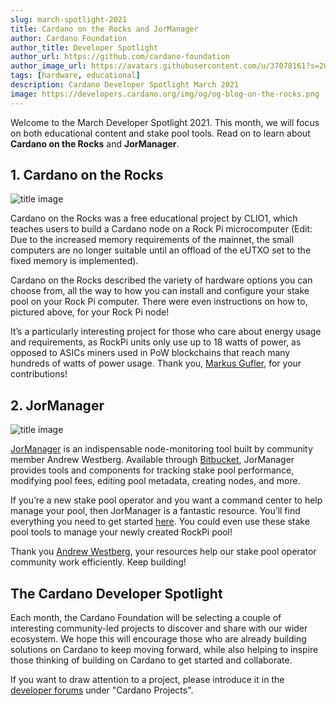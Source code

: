 ```yaml
---
slug: march-spotlight-2021
title: Cardano on the Rocks and JorManager
author: Cardano Foundation
author_title: Developer Spotlight
author_url: https://github.com/cardano-foundation
author_image_url: https://avatars.githubusercontent.com/u/37078161?s=200&v=4
tags: [hardware, educational]
description: Cardano Developer Spotlight March 2021
image: https://developers.cardano.org/img/og/og-blog-on-the-rocks.png
---
```


Welcome to the March Developer Spotlight 2021. This month, we will focus on both educational content and stake pool tools. Read on to learn about **Cardano on the Rocks** and **JorManager**.



## 1. Cardano on the Rocks

![title image](/img/spotlight/cardano-on-the-rocks.png)

Cardano on the Rocks was a free educational project by CLIO1, which teaches users to build a Cardano node on a Rock Pi microcomputer (Edit: Due to the increased memory requirements of the mainnet, the small computers are no longer suitable until an offload of the eUTXO set to the fixed memory is implemented).

Cardano on the Rocks described the variety of hardware options you can choose from, all the way to how you can install and configure your stake pool on your Rock Pi computer. There were even instructions on how to, pictured above, for your Rock Pi node!

It’s a particularly interesting project for those who care about energy usage and requirements, as RockPi units only use up to 18 watts of power, as opposed to ASICs miners used in PoW blockchains that reach many hundreds of watts of power usage. Thank you, [Markus Gufler](https://forum.cardano.org/u/werkof), for your contributions!

## 2. JorManager

![title image](/img/spotlight/jormanager.png)

[JorManager](https://bitbucket.org/muamw10/jormanager) is an indispensable node-monitoring tool built by community member Andrew Westberg. Available through [Bitbucket](https://bitbucket.org/muamw10/jormanager/src/develop/), JorManager provides tools and components for tracking stake pool performance, modifying pool fees, editing pool metadata, creating nodes, and more.

If you’re a new stake pool operator and you want a command center to help manage your pool, then JorManager is a fantastic resource. You’ll find everything you need to get started [here](https://bitbucket.org/muamw10/jormanager/src/develop/). You could even use these stake pool tools to manage your newly created RockPi pool!

Thank you [Andrew Westberg](https://forum.cardano.org/u/AndrewWestberg), your resources help our stake pool operator community work efficiently. Keep building!

## The Cardano Developer Spotlight

Each month, the Cardano Foundation will be selecting a couple of interesting community-led projects to discover and share with our wider ecosystem. We hope this will encourage those who are already building solutions on Cardano to keep moving forward, while also helping to inspire those thinking of building on Cardano to get started and collaborate.  

If you want to draw attention to a project, please introduce it in the [developer forums](https://forum.cardano.org/c/developers/29) under "Cardano Projects".
